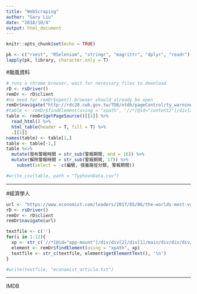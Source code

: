 ```yaml
---
title: "WebScraping"
author: "Gary Liu"
date: "2018/10/4"
output: html_document
---
```


```r
knitr::opts_chunk$set(echo = TRUE)
```

```r
pk <- c("rvest", "RSelenium", "stringr", "magrittr", "dplyr", "readr")
lapply(pk, library, character.only = T)


```

#颱風資料
```r
# runs a chrome browser, wait for necessary files to download
rD <- rsDriver() 
remDr <- rD$client
#no need for remDr$open() browser should already be open
remDr$navigate("http://rdc28.cwb.gov.tw/TDB/ntdb/pageControl/ty_warning?list=all")
#table <- remDr$findElement(using = "xpath", '//*[@id="content2"]/div[2]/table')
table <- remDr$getPageSource()[[1]] %>% 
  read_html() %>% 
  html_table(header = T, fill = T) %>%
  .[[1]]
names(table) <- table[1,]
table <- table[-1,]
table %<>%
  mutate(發布警報時間 = str_sub(警報期間, end = 16)) %>%
  mutate(解除警報時間 = str_sub(警報期間, 17)) %>%
    subset(select = -c(編號, 侵臺路徑分類, 警報期間)) 

#write_csv(table, path = "TyphoonData.csv")
```


---

#經濟學人
```r
url <- "https://www.economist.com/leaders/2017/05/06/the-worlds-most-valuable-resource-is-no-longer-oil-but-data"
rD <- rsDriver() 
remDr <- rD$client
remDr$navigate(url)

textfile <- c('')
for(i in 1:12){
  xp <- str_c('//*[@id="app-mount"]/div/div[2]/div[1]/main/div/div/div/article/div[1]/div[3]/p[',i, ']')
  element <- remDr$findElement(using = "xpath", xp)
  textfile <- str_c(textfile, element$getElementText(), '\n')
}

#write(textfile, "economist_article.txt")
```

---

IMDB
```r

```

